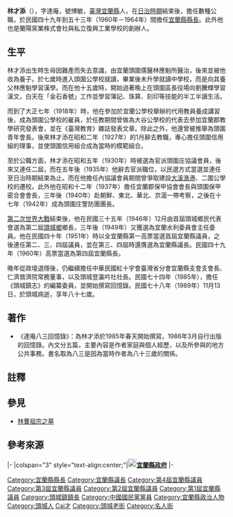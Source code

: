 {{Infobox_officeholder
| name = 林才添
| image name = Lim Chai-thiam.jpg
| width = 200px
| now = 
| period = 
| Sex = 男
| different name =
| party = {{Kmt}}
| nationality = {{JPN-EMP}}（1903年–1945年）<br>{{ROC}}（1945年–1969年）
| Native place =
| date of birth = {{birth date|1903|04|12}}
| place of birth = {{TWN-JPN}}宜蘭頭圍庄小金面{{r|臺}}
| date of death = {{Death date and age|1989|11|13|1903|04|12}}
| place of death = {{TWN-ROC}}宜蘭縣頭城鎮{{r|臺}}
| religion = 
| spouse = 
| relatives =
生母：薛氏。
*養父：林應魁{{NoteTag|1=宇占梅，號恬密。1861年－1921年。有妻張氏。{{r|臺}}}}
*養母：張氏
*妻：薛玉川{{NoteTag|1=薛玉川（1902年－1969年1月25日），宜蘭頭城鎮商人薛福順之女、林才添之妻，常向學校與廟宇捐款。她曾在大溪國校任教，還擔任過頭城婦女會理事長與調解委員會委員。1969年因肝癌病逝，享年67歲，之後葬於其夫林才添修建的[[林曹祖宗之墓|林曹祖宗之墓]]中。{{r|陳}}}}
| educate = [[頭圍公學校|頭圍公學校]]
| past = 日治時期
*教職
**頭圍公學校教員
**大谷公學校教員
*頭圍信用組合（農業會{{NoteTag|1=信用組合於1944年改制{{r|臺}}。}}）
**監查役
**專務理事
**農業會副會長
*蘭陽窯業株式會社取締役
*臺灣石粉、蘇澳糖業會社事務取締役
*玉豐商事、蘭陽產業會社監查役。
*公職
**頭圍庄協議會員
**宜蘭郡保甲協會會長
**頭圍保甲密合會會長
**頭圍庄警防團團長
民國時期
:*頭圍慶祝臺灣光復籌備委員會副會長
:*中國國民黨臺北縣黨部籌備委員
:*頭圍庄合作社理事主席兼理事長
:*頭圍庄農會理事主席兼理事長
*公職
**代理頭圍庄副庄長
**頭城鄉第二屆鄉長
**宜蘭水利委員會主任委員{{NoteTag|1=1949年3月－1956年11月}}
**宜蘭農田水利會籌備處主任{{NoteTag|1=1956年6月－1956年9月30日}}
**宜蘭縣議員（第一至第四屆）
**[[File:Flag_of_Yilan_County.svg|25px]]宜蘭縣第4屆縣長
**宜蘭縣教育會理事長
*其他
**財團法人蘭陽林姓興德會董事長{{NoteTag|1=1950年7月－1985年10月}}
**私立復興工業專科學校董事長
**中華民國紅十宇會臺灣省分會宜蘭縣支會支會長
**仁濟救濟院常務董事
**頭城登瀛吟社社長
**《頭城鎮志》編纂委員
| work =《達庵八三回憶錄》
| signature =
}}

'''林才添'''（{{bd|1903年|4月12日|1989年|11月13日|catIdx=L林}}），字達庵，號博敏{{r|宜}}，[[臺灣|臺灣]][[宜蘭縣|宜蘭縣]]人，在[[臺灣日治時期|日治時期]]結束後，擔任數種公職，於民國四十九年到五十三年（1960年－1964年）間擔任[[宜蘭縣縣長|宜蘭縣縣長]]。此外他也是蘭陽窯業株式會社{{NoteTag|1=與康清江、劉枝昌合資創設，後來兩人在戰後退出，公司便改組為獨資的「添大興業股份有限公司」{{r|臺}}。}}與私立復興工業學校的創辦人。{{r|陳}}

== 生平 ==
林才添出生時生母因難產而失去意識，由宜蘭頭圍儒醫林應魁所醫治，後來並被他收為養子。於七歲時進入頭圍公學校就讀，畢業後未升學就讀中學校，而是向其養父林應魁學習漢學。而在他十五歲時，開始過著晚上在頭圍區長役場向劉騰輝學習漢文，白天在「金石香號」工作並學習簿記、珠算、刻印等技能的半工半讀生活。{{r|宜}}{{r|臺}}

而到了大正七年（1918年）時，他在參加於宜蘭公學校舉辦的代用教員養成講習後，成為頭圍公學校的雇員，於任教期間曾做為大谷公學校{{NoteTag|1=林才添於1922年轉調至此，該年12月並通過公學校教員檢定考試，到了1925年時又調回頭圍公學校{{r|臺}}。}}的代表去參加宜蘭郡教學研究發表會，並在《臺灣教育》雜誌發表文章。除此之外，他還曾被推舉為頭圍青年會長。後來林才添在昭和二年（1927年）的1月辭去教職，專心擔任頭圍信用組的理事，並使頭圍信用組合成為當時的模範組合。{{r|宜}}{{r|臺}}

至於公職方面，林才添在昭和五年（1930年）時被選為官派頭圍庄協議會員，後來又連任二屆，而在五年後（1935年）他辭去官派職位，以民選方式當選並連任至日治時期結束為止。而在他擔任內協議會員期間曾爭取建設[[大溪漁港|大溪漁港]]、二圍公學校的遷校。此外他在昭和十二年（1937年）擔任宜蘭郡保甲協會會長與頭圍保甲密合會會長，三年後（1940年）赴朝鮮、東北、華北、京滬一帶考察，之後在十七年（1942年）成為頭圍庄警防團團長{{r|臺}}。

[[第二次世界大戰|第二次世界大戰]]結束後，他在民國三十五年（1946年）12月由首屆頭城鄉民代表會選為第二屆[[頭城鎮|頭城鄉]]鄉長{{NoteTag|1=1948年1月升格為鎮後依然擔任鎮長}}，三年後（1949年）又獲選為宜蘭水利委員會主任委員。他在民國四十年（1951年）時以全宜蘭縣第一高票當選首屆宜蘭縣議員，之後連任第二、三、四屆議員，並在第三、四屆時還膺選為宜蘭縣議長。民國四十九年（1960年）高票當選為第四屆宜蘭縣長。{{r|宜}}{{r|臺}}

晚年從政壇退隱後，仍繼續擔任中華民國紅十宇會臺灣省分會宜蘭縣支會支會長、仁濟救濟院常務董事，以及頭城登瀛吟社社長。民國七十四年（1985年），擔任《頭城鎮志》的編纂委員，並開始撰寫回憶錄。民國七十八年（1989年）11月13日，於頭城病逝，享年八十七歲{{NoteTag|1=此為虛歲。}}。{{r|臺}}

== 著作 ==
*《達庵八三回憶錄》：為林才添於1985年春天開始撰寫，1986年3月自行出版的回憶錄。內文分五篇，主要內容是作者家庭與個人經歷，以及所參與的地方公共事務。書名取為八三是因為當時作者為八十三歲的關係{{r|臺2}}。

== 註釋 ==
<div class="references-small">
{{NoteFoot}}
</div>

== 參見 ==
*[[林曹祖宗之墓|林曹祖宗之墓]]

== 參考來源 ==
{{reflist|refs=
<ref name="陳">{{cite book|author=陳仕賢 |title=《台灣的古墓》 |publisher=遠足文化 |location=臺北縣新店市 |isbn=978-986-6731-01-3 |pages=143頁 |date=2007年10月}}</ref>
<ref name="宜">{{cite web |url=http://svr2.ilccb.gov.tw/readyilan/tc-f01s.asp?id=C-TC-F20 |language=zh-tw |title=頭城鎮－人物－林才添 |publisher=走讀宜蘭 |accessdate=2010-12-06 }}{{dead link|date=2018年3月 |bot=InternetArchiveBot |fix-attempted=yes }}</ref>
<ref name="臺">{{cite web |url=http://192.192.13.178:8088/html_show.php?sn=109&open_sn=144 |language=zh-tw |title=林才添傳略 |publisher=臺灣文獻 |author=高志彬 |accessdate=2010-12-06 }}{{dead link|date=2018年3月 |bot=InternetArchiveBot |fix-attempted=yes }}</ref>
<ref name="臺2">{{cite web |url=http://192.192.13.178:8088/html_show.php?sn=109&open_sn=143 |language=zh-tw |title=（林才添）達庵八三回憶錄 |publisher=臺灣文獻 |author=林麗華 |accessdate=2010-12-06 }}{{dead link|date=2018年3月 |bot=InternetArchiveBot |fix-attempted=yes }}</ref>
}}

{{start box}}
{{s-gov|roc}}
|-
|colspan="3" style="text-align:center;"|'''[[File:Seal_of_Yilan_County.svg|20px]][[宜蘭縣政府|宜蘭縣政府]]'''
|-
{{s-before|[[汪岳喬|汪岳喬]]（代理）<br /><small>正任：'''[[甘阿炎|甘阿炎]]'''</small>}} 
{{s-title|[[宜蘭縣縣長|宜蘭縣縣長]]<small><br>第四屆<br>1960年6月2日－1964年6月2日}}
{{s-after|[[陳進東|陳進東]]}}
{{end box}}

{{authority control}}
{{宜蘭縣縣長}}
{{DEFAULTSORT:Lin林}}
[[Category:宜蘭縣縣長|Category:宜蘭縣縣長]]
[[Category:宜蘭縣議長|Category:宜蘭縣議長]]
[[Category:第4屆宜蘭縣議員|Category:第4屆宜蘭縣議員]]
[[Category:第3屆宜蘭縣議員|Category:第3屆宜蘭縣議員]]
[[Category:第2屆宜蘭縣議員|Category:第2屆宜蘭縣議員]]
[[Category:第1屆宜蘭縣議員|Category:第1屆宜蘭縣議員]]
[[Category:頭城鎮鎮長|Category:頭城鎮鎮長]]
[[Category:中國國民黨黨員|Category:中國國民黨黨員]]
[[Category:宜蘭縣政治人物|Category:宜蘭縣政治人物]]
[[Category:頭城人|Category:頭城人]]
[[Category:林姓|Cai才]]
[[Category:頭城老街|Category:頭城老街]]
[[Category:名人街|Category:名人街]]